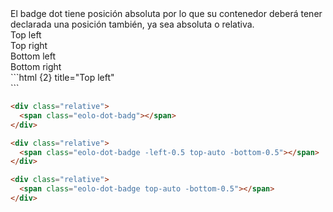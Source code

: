 
<DemoCard title="Dots">

<DemoCardDescription>
El badge dot tiene posición absoluta por lo que su contenedor deberá tener declarada una posición 
también, ya sea absoluta o relativa.
</DemoCardDescription>


<div className="flex gap-x-10">
  <div>
    <div className="bg-slate-100 border border-slate-200 w-20 h-20 rounded-md relative dark:bg-slate-950 dark:border-slate-800">
      <span className="eolo-dot-badge -left-0.5" />
    </div>
    <div className="text-xs font-medium text-center mt-3">Top left</div>
  </div>
  <div>
    <div className="bg-slate-100 border border-slate-200 w-20 h-20 rounded-md relative dark:bg-slate-950 dark:border-slate-800">
      <span className="eolo-dot-badge" />
    </div>
    <div className="text-xs font-medium text-center mt-3">Top right</div>
  </div>
  <div>
    <div className="bg-slate-100 border border-slate-200 w-20 h-20 rounded-md relative dark:bg-slate-950 dark:border-slate-800">
      <span className="eolo-dot-badge -left-0.5 top-auto -bottom-0.5" />
    </div>
    <div className="text-xs font-medium text-center mt-3">Bottom left</div>
  </div>
  <div>
    <div className="bg-slate-100 border border-slate-200 w-20 h-20 rounded-md relative dark:bg-slate-950 dark:border-slate-800">
      <span className="eolo-dot-badge top-auto -bottom-0.5" />
    </div>
    <div className="text-xs font-medium text-center mt-3">Bottom right</div>
  </div>
</div>

<DemoCardCode>
```html {2} title="Top left"
<div class="relative">
  <span class="eolo-dot-badge -left-0.5"></span>
</div>
```

```html {2} title="Top right"
<div class="relative">
  <span class="eolo-dot-badg"></span>
</div>
```

```html {2} title="Bottom left"
<div class="relative">
  <span class="eolo-dot-badge -left-0.5 top-auto -bottom-0.5"></span>
</div>
```

```html {2} title="Bottom right"
<div class="relative">
  <span class="eolo-dot-badge top-auto -bottom-0.5"></span>
</div>
```
</DemoCardCode>

</DemoCard>